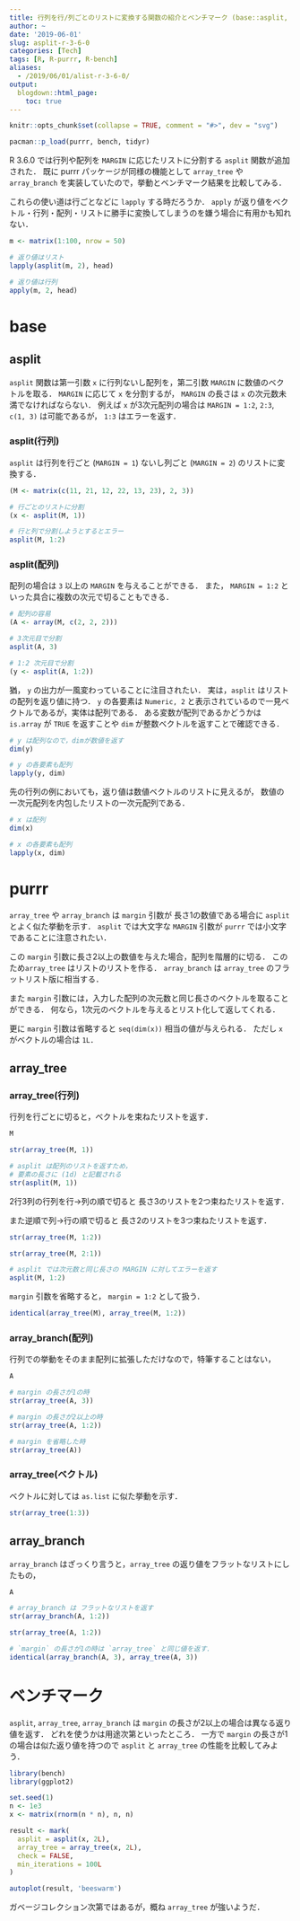 ```yaml
---
title: 行列を行/列ごとのリストに変換する関数の紹介とベンチマーク (base::asplit, purrr::array_tree, purrr::array_branch)
author: ~
date: '2019-06-01'
slug: asplit-r-3-6-0
categories: [Tech]
tags: [R, R-purrr, R-bench]
aliases:
  - /2019/06/01/alist-r-3-6-0/
output:
  blogdown::html_page:
    toc: true
---
```


```r
knitr::opts_chunk$set(collapse = TRUE, comment = "#>", dev = "svg")
```

```r
pacman::p_load(purrr, bench, tidyr)
```

R 3.6.0 では行列や配列を `MARGIN` に応じたリストに分割する `asplit` 関数が追加された．
既に purrr パッケージが同様の機能として `array_tree` や `array_branch` を実装していたので，挙動とベンチマーク結果を比較してみる．

これらの使い道は行ごとなどに `lapply` する時だろうか．
`apply` が返り値をベクトル・行列・配列・リストに勝手に変換してしまうのを嫌う場合に有用かも知れない．

```r
m <- matrix(1:100, nrow = 50)

# 返り値はリスト
lapply(asplit(m, 2), head)

# 返り値は行列
apply(m, 2, head)
```


# base

## asplit

`asplit` 関数は第一引数 `x` に行列ないし配列を，第二引数 `MARGIN` に数値のベクトルを取る．
`MARGIN` に応じて `x` を分割するが， `MARGIN` の長さは `x` の次元数未満でなければならない．
例えば `x` が3次元配列の場合は `MARGIN = 1:2`, `2:3`, `c(1, 3)` は可能であるが， `1:3` はエラーを返す．

### asplit(行列)

`asplit` は行列を行ごと (`MARGIN = 1`) ないし列ごと (`MARGIN = 2`) のリストに変換する．

```r
(M <- matrix(c(11, 21, 12, 22, 13, 23), 2, 3))

# 行ごとのリストに分割
(x <- asplit(M, 1))

# 行と列で分割しようとするとエラー
asplit(M, 1:2)
```

### asplit(配列)

配列の場合は `3` 以上の `MARGIN` を与えることができる．
また， `MARGIN = 1:2` といった具合に複数の次元で切ることもできる．


```r
# 配列の容易
(A <- array(M, c(2, 2, 2)))

# 3次元目で分割
asplit(A, 3)

# 1:2 次元目で分割
(y <- asplit(A, 1:2))
```

猶， `y` の出力が一風変わっていることに注目されたい．
実は，`asplit` はリストの配列を返り値に持つ．
`y` の各要素は `Numeric, 2` と表示されているので一見ベクトルであるが，実体は配列である．
ある変数が配列であるかどうかは `is.array` が `TRUE` を返すことや `dim` が整数ベクトルを返すことで確認できる．

```r
# y は配列なので，dimが数値を返す
dim(y)

# y の各要素も配列
lapply(y, dim)
```

先の行列の例においても，返り値は数値ベクトルのリストに見えるが，
数値の一次元配列を内包したリストの一次元配列である．

```r
# x は配列
dim(x)

# x の各要素も配列
lapply(x, dim)
```

# purrr

`array_tree` や `array_branch` は
`margin` 引数が 長さ1の数値である場合に `asplit` とよく似た挙動を示す．
`asplit` では大文字な `MARGIN` 引数が `purrr` では小文字であることに注意されたい．

この `margin` 引数に長さ2以上の数値を与えた場合，配列を階層的に切る．
このため`array_tree` はリストのリストを作る．
`array_branch` は `array_tree` のフラットリスト版に相当する．

また `margin` 引数には，入力した配列の次元数と同じ長さのベクトルを取ることができる．
何なら，1次元のベクトルを与えるとリスト化して返してくれる．

更に `margin` 引数は省略すると `seq(dim(x))` 相当の値が与えられる．
ただし `x` がベクトルの場合は `1L`．

## array_tree

### array_tree(行列)

行列を行ごとに切ると，ベクトルを束ねたリストを返す．

```r
M

str(array_tree(M, 1))

# asplit は配列のリストを返すため，
# 要素の長さに (1d) と記載される
str(asplit(M, 1))
```

2行3列の行列を行→列の順で切ると
長さ3のリストを2つ束ねたリストを返す．

また逆順で列→行の順で切ると
長さ2のリストを3つ束ねたリストを返す．

```r
str(array_tree(M, 1:2))

str(array_tree(M, 2:1))

# asplit では次元数と同じ長さの MARGIN に対してエラーを返す
asplit(M, 1:2)
```

`margin` 引数を省略すると， `margin = 1:2` として扱う．

```r
identical(array_tree(M), array_tree(M, 1:2))
```


### array_branch(配列)

行列での挙動をそのまま配列に拡張しただけなので，特筆することはない，

```r
A

# margin の長さが1の時
str(array_tree(A, 3))

# margin の長さが2以上の時
str(array_tree(A, 1:2))

# margin を省略した時
str(array_tree(A))
```

### array_tree(ベクトル)

ベクトルに対しては `as.list` に似た挙動を示す．

```r
str(array_tree(1:3))
```


## array_branch

`array_branch` はざっくり言うと，`array_tree` の返り値をフラットなリストにしたもの，


```r
A

# array_branch は フラットなリストを返す
str(array_branch(A, 1:2))

str(array_tree(A, 1:2))

# `margin` の長さが1の時は `array_tree` と同じ値を返す．
identical(array_branch(A, 3), array_tree(A, 3))
```



# ベンチマーク

`asplit`, `array_tree`, `array_branch` は `margin` の長さが2以上の場合は異なる返り値を返す．
どれを使うかは用途次第といったところ．
一方で `margin` の長さが1の場合は似た返り値を持つので `asplit` と `array_tree` の性能を比較してみよう．


```r
library(bench)
library(ggplot2)

set.seed(1)
n <- 1e3
x <- matrix(rnorm(n * n), n, n)

result <- mark(
  asplit = asplit(x, 2L),
  array_tree = array_tree(x, 2L),
  check = FALSE,
  min_iterations = 100L
)

autoplot(result, 'beeswarm')
```

ガベージコレクション次第ではあるが，概ね `array_tree` が強いようだ．

